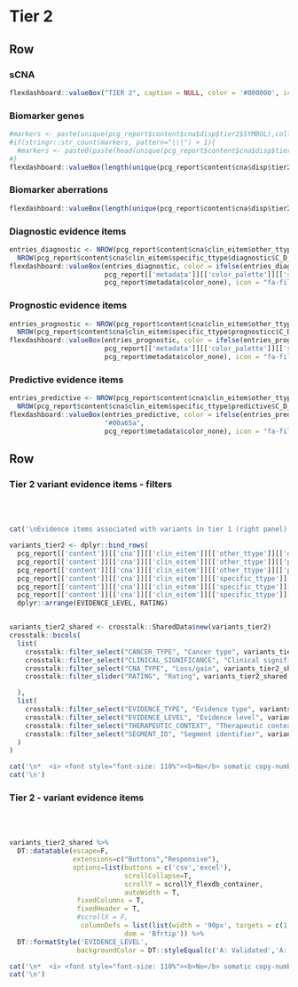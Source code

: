 Tier 2 {data-navmenu="sCNA"}
==================================================================

Row
-------------------------------------

### sCNA

```r
flexdashboard::valueBox("TIER 2", caption = NULL, color = '#000000', icon = NULL)
```

### Biomarker genes

```r
#markers <- paste(unique(pcg_report$content$cna$disp$tier2$SYMBOL),collapse="|")
#if(stringr::str_count(markers, pattern="\\|") > 1){
  #markers <- paste0(paste(head(unique(pcg_report$content$cna$disp$tier2$SYMBOL), 2), collapse = "|"), "++")
#}
flexdashboard::valueBox(length(unique(pcg_report$content$cna$disp$tier2$SYMBOL)), color = pcg_report$metadata$color_value_box)
```

### Biomarker aberrations

```r
flexdashboard::valueBox(length(unique(pcg_report$content$cna$disp$tier2$SEGMENT)), color = pcg_report$metadata$color_value_box, icon = "fa-dna")
```


### Diagnostic evidence items

```r
entries_diagnostic <- NROW(pcg_report$content$cna$clin_eitem$other_ttype$diagnostic$A_B) + 
  NROW(pcg_report$content$cna$clin_eitem$specific_ttype$diagnostic$C_D_E)
flexdashboard::valueBox(entries_diagnostic, color = ifelse(entries_diagnostic > 0,
                        pcg_report[['metadata']][['color_palette']][['success']][['values']][1],
                        pcg_report$metadata$color_none), icon = "fa-file-prescription")
```

### Prognostic evidence items

```r
entries_prognostic <- NROW(pcg_report$content$cna$clin_eitem$other_ttype$prognostic$A_B) + 
  NROW(pcg_report$content$cna$clin_eitem$specific_ttype$prognosticc$C_D_E)
flexdashboard::valueBox(entries_prognostic, color = ifelse(entries_prognostic > 0,
                        pcg_report[['metadata']][['color_palette']][['success']][['values']][1],
                        pcg_report$metadata$color_none), icon = "fa-file-prescription")
```

### Predictive evidence items

```r
entries_predictive <- NROW(pcg_report$content$cna$clin_eitem$other_ttype$predictive$A_B) + 
  NROW(pcg_report$content$cna$clin_eitem$specific_ttype$predictive$C_D_E)
flexdashboard::valueBox(entries_predictive, color = ifelse(entries_predictive > 0,
                        "#00a65a",
                        pcg_report$metadata$color_none), icon = "fa-file-prescription")
```


Row
-----------------------------------------------------

### Tier 2 variant evidence items - filters {data-padding=15 data-width=300}


<br><br>

```r

cat('\nEvidence items associated with variants in tier 1 (right panel) can be filtered according to various criteria:\n')

variants_tier2 <- dplyr::bind_rows(
  pcg_report[['content']][['cna']][['clin_eitem']][['other_ttype']][['diagnostic']][['A_B']],
  pcg_report[['content']][['cna']][['clin_eitem']][['other_ttype']][['predictive']][['A_B']],
  pcg_report[['content']][['cna']][['clin_eitem']][['other_ttype']][['prognostic']][['A_B']],
  pcg_report[['content']][['cna']][['clin_eitem']][['specific_ttype']][['diagnostic']][['C_D_E']],
  pcg_report[['content']][['cna']][['clin_eitem']][['specific_ttype']][['predictive']][['C_D_E']],
  pcg_report[['content']][['cna']][['clin_eitem']][['specific_ttype']][['prognostic']][['C_D_E']]) %>%
  dplyr::arrange(EVIDENCE_LEVEL, RATING)


variants_tier2_shared <- crosstalk::SharedData$new(variants_tier2)
crosstalk::bscols(
  list(
    crosstalk::filter_select("CANCER_TYPE", "Cancer type", variants_tier2_shared, ~CANCER_TYPE),
    crosstalk::filter_select("CLINICAL_SIGNIFICANCE", "Clinical significance", variants_tier2_shared, ~CLINICAL_SIGNIFICANCE),
    crosstalk::filter_select("CNA_TYPE", "Loss/gain", variants_tier2_shared, ~CNA_TYPE),
    crosstalk::filter_slider("RATING", "Rating", variants_tier2_shared, ~RATING, min = 0, max = 5, step = 1, ticks = T)

  ),
  list(
    crosstalk::filter_select("EVIDENCE_TYPE", "Evidence type", variants_tier2_shared, ~EVIDENCE_TYPE),
    crosstalk::filter_select("EVIDENCE_LEVEL", "Evidence level", variants_tier2_shared, ~EVIDENCE_LEVEL),
    crosstalk::filter_select("THERAPEUTIC_CONTEXT", "Therapeutic context", variants_tier2_shared, ~THERAPEUTIC_CONTEXT),
    crosstalk::filter_select("SEGMENT_ID", "Segment identifier", variants_tier2_shared, ~SEGMENT_ID)
  )
)


```


```r
cat('\n*  <i> <font style="font-size: 110%"><b>No</b> somatic copy-number aberrations of potential clinical significance found.</font></i>',sep='\n')
cat('\n')
```


### Tier 2  - variant evidence items {data-padding=15}

<br><br>


```r

variants_tier2_shared %>%
  DT::datatable(escape=F, 
                extensions=c("Buttons","Responsive"), 
                options=list(buttons = c('csv','excel'), 
                             scrollCollapse=T, 
                             scrollY = scrollY_flexdb_container,
                             autoWidth = T, 
                 fixedColumns = T,
                 fixedHeader = T,
                 #scrollX = F,
                  columnDefs = list(list(width = '90px', targets = c(1,2,3,4,5,6))),
                             dom = 'Bfrtip')) %>%
  DT::formatStyle('EVIDENCE_LEVEL', 
                 backgroundColor = DT::styleEqual(c('A: Validated','A: FDA/NCCN/ELN guidelines','B: Clinical evidence','B1: Clinical evidence: late trials','B2: Clinical evidence: early trials','C: Case study','D: Preclinical evidence','E: Indirect evidence'), c("#009E73","#009E73","#56B4E9", "#56B4E9","#56B4E9","#0072B2","#E69F00", "#F0E442")))

```


```r
cat('\n*  <i> <font style="font-size: 110%"><b>No</b> somatic copy-number aberrations of potential clinical significance found.</font></i>',sep='\n')
cat('\n')
```

